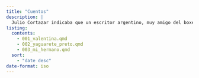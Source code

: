 ---
title: "Cuentos"
description: |
  Julio Cortazar indicaba que un escritor argentino, muy amigo del boxeo, le dijo alguna vez que en el combate que se entablaba entre un texto apasionante y su lector, la novela ganaba siempre por puntos, mientras que el cuento debía ganar por knockout. Aquí encontrarán la práctica que he echo de ésta actividad.
listing: 
  contents: 
    - 001_valentina.qmd
    - 002_yaguarete_preto.qmd
    - 003_mi_hermano.qmd
  sort:
    - "date desc" 
date-format: iso
---
